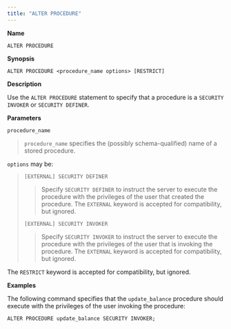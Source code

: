 ```yaml
---
title: "ALTER PROCEDURE"
---
```


**Name**

`ALTER PROCEDURE`

**Synopsis**

``` text
ALTER PROCEDURE <procedure_name options> [RESTRICT]
```

**Description**

Use the `ALTER PROCEDURE` statement to specify that a procedure is a `SECURITY INVOKER` or `SECURITY DEFINER`.

**Parameters**

`procedure_name`

> `procedure_name` specifies the (possibly schema-qualified) name of a stored procedure.

`options` may be:

> `[EXTERNAL] SECURITY DEFINER`
> 
> > Specify `SECURITY DEFINER` to instruct the server to execute the procedure with the privileges of the user that created the procedure. The `EXTERNAL` keyword is accepted for compatibility, but ignored.
> 
> `[EXTERNAL] SECURITY INVOKER`
> 
> > Specify `SECURITY INVOKER` to instruct the server to execute the procedure with the privileges of the user that is invoking the procedure. The `EXTERNAL` keyword is accepted for compatibility, but ignored.

The `RESTRICT` keyword is accepted for compatibility, but ignored.

**Examples**

The following command specifies that the `update_balance` procedure should execute with the privileges of the user invoking the procedure:

``` text
ALTER PROCEDURE update_balance SECURITY INVOKER;
```
